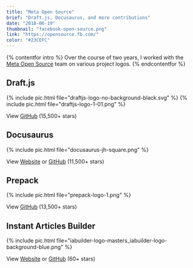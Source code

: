 ```yaml
---
title: "Meta Open Source"
brief: "Draft.js, Docusaurus, and more contributions"
date: "2018-06-19"
thumbnail: "facebook-open-source.png"
link: "https://opensource.fb.com/"
color: "#23CEFC"
---
```



{% contentfor intro %}
Over the course of two years, I worked with the <a href="https://opensource.facebook.com/">Meta Open Source</a> team on various project logos.
{% endcontentfor %}

## Draft.js

{% include pic.html file="draftjs-logo-no-background-black.svg" %}
{% include pic.html file="draftjs-logo-1-01.png" %}

View <a href="https://github.com/facebook/draft-js">GitHub</a> (15,500+ stars)

## Docusaurus

{% include pic.html file="docusaurus-jh-square.png" %}

View <a href="https://docusaurus.io/">Website</a> or <a href="https://github.com/facebook/docusaurus">GitHub</a> (11,500+ stars)

## Prepack

{% include pic.html file="prepack-logo-1.png" %}

View <a href="https://github.com/facebook/prepack">GitHub</a> (13,500+ stars)

## Instant Articles Builder

{% include pic.html file="iabuilder-logo-masters_iabuilder-logo-background-blue.png" %}

View <a href="https://facebook.github.io/instant-articles-builder/">Website</a> or <a href="https://github.com/facebook/instant-articles-builder">GitHub</a> (60+ stars)
